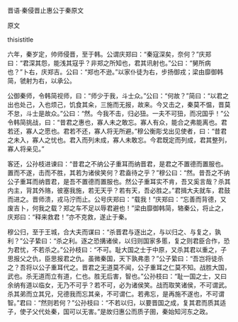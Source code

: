 


晋语·秦侵晋止惠公于秦原文

原文

thisistitle

六年，秦岁定，帅师侵晋，至于韩。公谓庆郑曰：“秦寇深矣，奈何？”庆郑曰：“君深其怨，能浅其寇乎？非郑之所知也，君其讯射也。”公曰：“舅所病也？”卜右，庆郑吉。公曰：“郑也不逊。”以家仆徒为右，步扬御戎；梁由靡御韩简，虢射为右，以承公。

公御秦师，令韩简视师，曰：“师少于我，斗士众。”公曰：“何故？”简曰：“以君之出也处己，入也烦己，饥食其籴，三施而无报，故来。今又击之，秦莫不愠，晋莫不怠，斗士是故众。”公曰：“然。今我不击，归必狃。一夫不可狃，而况国乎！”公令韩简挑战，曰：“昔君之惠也，寡人未之敢忘。寡人有众，能合之弗能离也。君若还，寡人之愿也。君若不还，寡人将无所避。”穆公衡彫戈出见使者，曰：“昔君之未入，寡人之忧也。君入而列未成，寡人未敢忘。今君既定而列成，君其整列，寡人将亲见。”

客还，公孙枝进谏曰：“昔君之不纳公子重耳而纳晋君，是君之不置德而置服也。置而不遂，击而不胜，其若为诸侯笑何？君盍待之乎？”穆公曰：“然。昔吾之不纳公子重耳而纳晋君，是吾不置德而置服也。然公子重耳实不肯，吾又奚言哉？杀其内主，背其外赂，彼塞我施，若无天乎？若有天，吾必胜之。”君揖大夫就车，君鼓而进之。晋师溃，戎马泞而止。公号庆郑曰：“载我！”庆郑曰：“忘善而背德，又废吉卜，何我之载？郑之车不足以辱君避也！”梁由靡御韩简，辂秦公，将止之，庆郑曰：“释来救君！”亦不克救，遂止于秦。

穆公归，至于王城，合大夫而谋曰：“杀晋君与逐出之，与以归之、与复之，孰利？”公子絷曰：“杀之利。逐之恐搆诸侯，以归则国家多慝，复之则君臣合作，恐为君忧，不若杀之。”公孙枝曰：“不可。耻大国之士于中原，又杀其君以重之，子思报父之仇，臣思报君之仇。虽微秦国，天下孰弗患？”公子絷曰：“吾岂将徒杀之？吾将以公子重耳代之。晋君之无道莫不闻，公子重耳之仁莫不知。战胜大国，武也。杀无道而立有道，仁也。胜无后害，智也。”公孙枝曰：“耻一国之士，又曰余纳有道以临女，无乃不可乎？若不可，必为诸侯笑。战而取笑诸侯，不可谓武。杀其弟而立其兄，兄德我而忘其亲，不可谓仁。若弗忘，是再施不遂也，不可谓智。”君曰：“然则若何？”公孙枝曰：“不若以归，以要晋国之成，复其君而质其适子，使子父代处秦，国可以无害。”是故归惠公而质子圉，秦始知河东之政。

